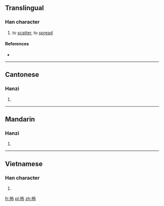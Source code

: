 ==Translingual==

===Han character===
{{Han char|rn=64|rad=手|as=05|sn=8|four=5402<sub>7</sub>|canj=手大中月 (QKLB)|ids=⿰[[扌]][[布]]}}

# to [[scatter]], to [[spread]]

====References====
* {{Han ref|kx=0422.190|dkj=11908|dj=0770.150|hdz=31849.070|uh=62AA|ud=25258|bh=CCB7|bd=52407}}

----

==Cantonese==

===Hanzi===
{{yue-hanzi|jyut=[[bo3]]|y=bo3}}

# {{defn|lang=yue|sort=手05}}

----

==Mandarin==

===Hanzi===
{{cmn-hanzi|pin=[[bù]] ([[bu4]]), [[pū]] ([[pu1]])|wg=pu<sup>4</sup>, p'u<sup>1</sup>}}

# {{defn|lang=cmn|sort=手05}}

----

==Vietnamese==

===Han character===
{{vi-readings|rs=手05| hanviet = bó}}

# {{defn|lang=vi|sort=手05}}

[[fr:抪]]
[[pl:抪]]
[[zh:抪]]